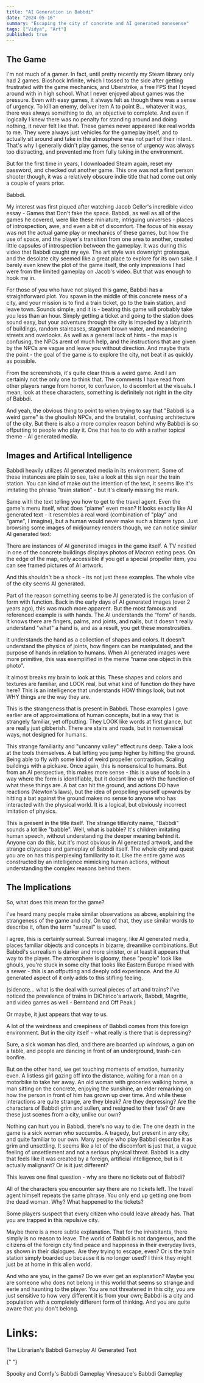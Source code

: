 ```yaml
---
title: "AI Generation in Babbdi"
date: "2024-05-16"
summary: "Escaping the city of concrete and AI generated nonesense"
tags: ["Vidya", "Art"]
published: true
---
```



<div class="divider divider-primary w-[30%]"></div>
<h2 class="font-semibold text-2xl">The Game</h2>

<HeaderImage src="/images/blog/1/babbdi_header.png" />

I'm not much of a gamer. In fact, until pretty recently my Steam library only had 2 games. Bioshock Infinite, which I tossed to the side after getting frustrated with the game mechanics, and Uberstrike, a free FPS that I toyed around with in high school. What I never enjoyed about games was the pressure. Even with easy games, it always felt as though there was a sense of urgency. To kill an enemy, deliver item A to point B... whatever it was, there was always something to do, an objective to complete. And even if logically I knew there was no penalty for standing around and doing nothing, it never felt like that. These games never appeared like real worlds to me. They were always just vehicles for the gameplay itself, and to actually sit around and take in the atmosphere was not part of their intent. That's why I generally didn't play games, the sense of urgency was always too distracting, and prevented me from fully taking in the environment.

But for the first time in years, I downloaded Steam again, reset my password, and checked out another game. This one was not a first person shooter though, it was a relatively obscure indie title that had come out only a couple of years prior.

Babbdi.

My interest was first piqued after watching Jacob Geller's incredible video essay - <Link href="https://www.youtube.com/watch?v=Q85l1Fenc5w">Games that Don't fake the space</Link>. Babbdi, as well as all of the games he covered, were like these miniature, intriguing universes - places of introspection, awe, and even a bit of discomfort. The focus of his essay was not the actual game play or mechanics of these games, but how the use of space, and the player's transition from one area to another, created little capsules of introspection between the gameplay. It was during this video that Babbdi caught my eye. The art style was downright grotesque, and the desolate city seemed like a great place to explore for its own sake. I barely even knew the plot of the game itself, the only impressions I had were from the limited gameplay on Jacob's video. But that was enough to hook me in.

<HeaderImage
  src="/images/blog/1/character_1.png"
  subtitle="yeah the art style is kinda weird, huh?"
/>

For those of you who have not played this game, Babbdi has a straightforward plot. You spawn in the middle of this concrete mess of a city, and your mission is to find a train ticket, go to the train station, and leave town. Sounds simple, and it is - beating this game will probably take you less than an hour. Simply getting a ticket and going to the station does sound easy, but your adventure through the city is impeded by a labyrinth of buildings, random staircases, stagnant brown water, and meandering streets and overlooks. As well as a general lack of hints - the map is confusing, the NPCs arent of much help, and the instructions that are given by the NPCs are vague and leave you without direction. And maybe thats the point - the goal of the game is to explore the city, not beat it as quickly as possible.

From the screenshots, it's quite clear this is a weird game. And I am certainly not the only one to think that. The comments I have read from other players range from horror, to confusion, to discomfort at the visuals. I mean, look at these characters, something is definitely not right in the city of Babbdi.

<HeaderImage src="/images/blog/1/babbdi_weird.png" />

And yeah, the obvious thing to point to when trying to say that "Babbdi is a weird game" is the ghoulish NPCs, and the brutalist, confusing architecture of the city. But there is also a more complex reason behind why Babbdi is so offputting to people who play it. One that has to do with a rather topical theme - AI generated media.

<div class="divider"></div>
<h2 class="font-semibold text-2xl">Images and Artifical Intelligence</h2>

Babbdi heavily utilizes AI generated media in its environment. Some of these instances are plain to see, take a look at this sign near the train station. You can kind of make out the intention of the text, it seems like it's imitating the phrase "train station" - but it's clearly missing the mark.

<HeaderImage src="/images/blog/1/train-station-sign.png" />

Same with the text telling you how to get to the travel agent. Even the game's menu itself, what does "plame" even mean? It looks exactly like AI generated text - it resembles a real word (combination of "play" and "game", I imagine), but a human would never make such a bizarre typo. Just browsing some images of midjourney renders though, we can notice similar AI generated text:

<HeaderImage
  src="/images/blog/1/ai_text.png"
  subtitle="AI trying to draw 'cooking'"
/>

There are instances of AI generated images in the game itself. A TV nestled in one of the concrete buildings displays photos of Macron eating peas. On the edge of the map, only accessible if you get a special propeller item, you can see framed pictures of AI artwork.

<HeaderImage
  src="/images/blog/1/out_of_bounds_ship.png"
  subtitle="These framed photos are certainly AI generated"
/>

And this shouldn't be a shock - its not just these examples. The whole vibe of the city seems AI generated.

Part of the reason something seems to be AI generated is the confusion of form with function. Back in the early days of AI generated images (over 2 years ago), this was much more apparent. But the most famous and referenced example is with hands. The AI understands the "form" of hands. It knows there are fingers, palms, and joints, and nails, but it doesn't really understand "what" a hand is, and as a result, you get these monstrosities.

<HeaderImage src="/images/blog/1/ai_hands.webp" />

It understands the hand as a collection of shapes and colors. It doesn't understand the physics of joints, how fingers can be manipulated, and the purpose of hands in relation to humans. When AI generated images were more primitive, this was exemplified in the meme "name one object in this photo".

<HeaderImage src="/images/blog/1/name_one_object.jpg" />

It almost breaks my brain to look at this. These shapes and colors and textures are familiar, and LOOK real, but what kind of function do they have here? This is an intelligence that understands HOW things look, but not WHY things are the way they are.

This is the strangeness that is present in Babbdi. Those examples I gave earlier are of approximations of human concepts, but in a way that is strangely familiar, yet offputting. They LOOK like words at first glance, but are really just gibberish. There are stairs and roads, but in nonsensical ways, not designed for humans.

This strange familiarity and "uncanny valley" effect runs deep. Take a look at the tools themselves. A bat letting you jump higher by hitting the ground. Being able to fly with some kind of weird propeller contraption. Scaling buildings with a pickaxe. Once again, this is nonsensical to humans. But from an AI perspective, this makes more sense - this is a use of tools in a way where the form is identifiable, but it doesnt line up with the function of what these things are. A bat can hit the ground, and actions DO have reactions (Newton's laws), but the idea of propelling yourself upwards by hitting a bat against the ground makes no sense to anyone who has interacted with the physical world. It is a logical, but obviously incorrect imitation of physics.

This is present in the title itself. The strange title/city name, "Babbdi" sounds a lot like "babble". Well, what is babble? It's children imitating human speech, without understanding the deeper meaning behind it. Anyone can do this, but it's most obvious in AI generated artwork, and the strange cityscape and gameplay of Babbdi itself. The whole city and quest you are on has this perplexing familiarity to it. Like the entire game was constructed by an intelligence mimicking human actions, without understanding the complex reasons behind them.

<div class="divider"></div>

<h2 class="font-semibold text-2xl">The Implications</h2>

So, what does this mean for the game?

I've heard many people make similar observations as above, explaining the strangeness of the game and city. On top of that, they use similar words to describe it, often the term "surreal" is used.

I agree, this is certainly surreal. Surreal imagery, like AI generated media, places familiar objects and concepts in bizarre, dreamlike combinations. But Babbdi's surrealism is darker and more sinister, or at least it appears that way to the player. The atmosphere is gloomy, these "people" look like ghouls, you're stuck in some city that looks like Eastern Europe mixed with a sewer - this is an offputting and deeply odd experience. And the AI generated aspect of it only adds to this stifling feeling.

(sidenote... what is the deal with surreal pieces of art and trains? I've noticed the prevalence of trains in DiChirico's artwork, Babbdi, Magritte, and video games as well - Bernband and Off Peak.)

Or maybe, it just appears that way to us.

A lot of the weirdness and creepiness of Babbdi comes from this foreign environment. But in the city itself - what really is there that is depressing?

Sure, a sick woman has died, and there are boarded up windows, a gun on a table, and people are dancing in front of an underground, trash-can bonfire.

But on the other hand, we get touching moments of emotion, humanity even. A listless girl gazing off into the distance, waiting for a man on a motorbike to take her away. An old woman with groceries walking home, a man sitting on the concrete, enjoying the sunshine, an elder remarking on how the person in front of him has grown up over time. And while these interactions are quite strange, are they bleak? Are they depressing? Are the characters of Babbdi grim and sullen, and resigned to their fate? Or are these just scenes from a city, unlike our own?

Nothing can hurt you in Babbdi, there's no way to die. The one death in the game is a sick woman who succumbs. A tragedy, but present in any city, and quite familiar to our own. Many people who play Babbdi describe it as grim and unsettling. It seems like a lot of the discomfort is just that, a vague feeling of unsettlement and not a serious physical threat. Babbdi is a city that feels like it was created by a foreign, artificial intelligence, but is it actually malignant? Or is it just different?

This leaves one final question - why are there no tickets out of Babbdi?

All of the characters you encounter say there are no tickets left. The travel agent himself repeats the same phrase. You only end up getting one from the dead woman. Why? What happened to the tickets?

Some players suspect that every citizen who could leave already has. That you are trapped in this repulsive city.

Maybe there is a more subtle explanation. That for the inhabitants, there simply is no reason to leave. The world of Babbdi is not dangerous, and the citizens of the foreign city find peace and happiness in their everyday lives, as shown in their dialogues. Are they trying to escape, even? Or is the train station simply boarded up because it is no longer used? I think they might just be at home in this alien world.

And who are you, in the game? Do we ever get an explanation? Maybe you are someone who does not belong in this world that seems so strange and eerie and haunting to the player. You are not threatened in this city, you are just sensitive to how very different it is from your own; Babbdi is a city and population with a completely different form of thinking. And you are quite aware that you don't belong.

<div class="divider"></div>
<div class="flex flex-col gap-4">
<h1 class="font-semibold">Links:</h1>
<div class="flex flex-col gap-2">
<Link href="https://www.youtube.com/watch?v=OF8dxxqh2f8&ab_channel=TheLibrarian">
The Librarian's Babbdi Gameplay

   </Link>
<Link href="https://www.reddit.com/r/midjourney/comments/10f6a1d/is_there_a_way_for_midjourney_to_make_a_text/#lightbox">
     AI Generated Text
   </Link>

{" "}

<Link href="https://www.youtube.com/watch?v=XmOr-YFPRoM&ab_channel=SpookyandComfy">
  Spooky and Comfy's Babbdi Gameplay
</Link>

<Link href="https://www.youtube.com/watch?v=iwjPpvNSHvY&ab_channel=Vinesauce%3ATheFullSauce">
  Vinesauce's Babbdi Gameplay
</Link>
</div>
</div>
